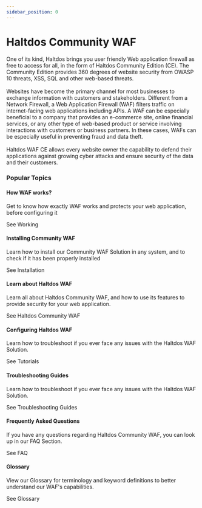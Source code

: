 ```yaml
---
sidebar_position: 0
---
```



# Haltdos Community WAF

<div className='gallery'>
  <div className='sub-heading'>
    <p>
      One of its kind, Haltdos brings you user friendly Web application firewall as free to access for all, in the form of Haltdos Community Edition (CE). The Community Edition provides 360 degrees of website security from OWASP 10 threats, XSS, SQL and other web-based threats.
      <br />
      <br />
      Websites have become the primary channel for most businesses to exchange information with customers and stakeholders.
      Different from a Network Firewall, a Web Application Firewall (WAF) filters traffic on internet-facing web applications including APIs.
      A WAF can be especially beneficial to a company that provides an e-commerce site, online financial services, or any other type of web-based product or service involving interactions with customers or business partners. In these cases, WAFs can be especially useful in preventing fraud and data theft.
      <br /><br />
      Haltdos WAF CE allows every website owner the capability to defend their applications against growing cyber attacks and ensure security of the data and their customers.
      <br />
    </p>
  </div>
  
  <div className='sub-heading'>
    <h3>Popular Topics</h3>
  </div>
  <div className='card'>
    <h4>How WAF works?</h4>
    <p>Get to know how exactly WAF works and protects your web application, before configuring it</p>
    <VersionedLink to='community/getting-started/works'>
      See Working <ArrowRight className='arrow' />
    </VersionedLink>
  </div>
  <div className='card'>
    <h4>Installing Community WAF</h4>
    <p>Learn how to install our Community WAF Solution in any system, and to check if it has been properly installed</p>
    <VersionedLink to='community/getting-started/installation'>
      See Installation <ArrowRight className='arrow' />
    </VersionedLink>
  </div>
  <div className='card'>
    <h4>Learn about Haltdos WAF</h4>
    <p>
      Learn all about Haltdos Community WAF, and how to use its features to provide security for your web application.
    </p>
    <VersionedLink to='docs/community-waf'>
      See Haltdos Community WAF <ArrowRight className='arrow' />
    </VersionedLink>
  </div>
  <div className='card'>
    <h4>Configuring Haltdos WAF</h4>
    <p>
      Learn how to troubleshoot if you ever face any issues with the Haltdos WAF Solution.
    </p>
    <VersionedLink to='tutorials/'>
      See Tutorials <ArrowRight className='arrow' />
    </VersionedLink>
  </div>
  <div className='card'>
    <h4>Troubleshooting Guides</h4>
    <p>
      Learn how to troubleshoot if you ever face any issues with the Haltdos WAF Solution.
    </p>
    <VersionedLink to='docs/troubleshooting'>
      See Troubleshooting Guides <ArrowRight className='arrow' />
    </VersionedLink>
  </div>
  <div className='card'>
    <h4>Frequently Asked Questions</h4>
    <p>
      If you have any questions regarding Haltdos Community WAF, you can look up in our FAQ Section.
    </p>
    <VersionedLink to='docs/faq'>
      See FAQ <ArrowRight className='arrow' />
    </VersionedLink>
  </div>
  <div className='card'>
    <h4>Glossary</h4>
    <p>
      View our Glossary for terminology and keyword definitions to better understand our WAF's capabilities.
    </p>
    <VersionedLink to='docs/glossary'>
      See Glossary <ArrowRight className='arrow' />
    </VersionedLink>
  </div>
</div>
